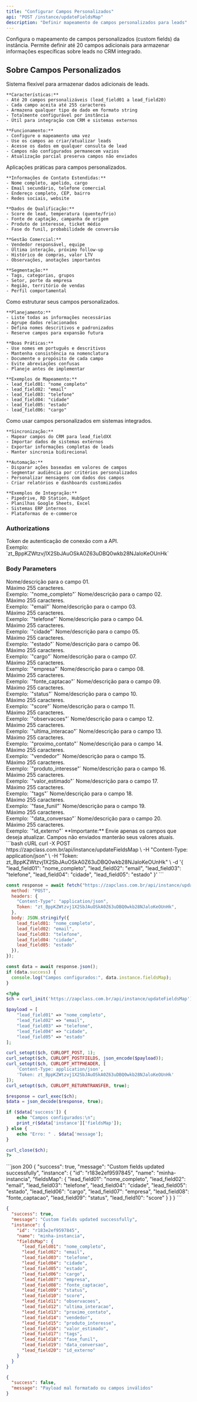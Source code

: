 ```yaml
---
title: "Configurar Campos Personalizados"
api: "POST /instance/updateFieldsMap"
description: "Definir mapeamento de campos personalizados para leads"
---
```


Configura o mapeamento de campos personalizados (custom fields) da instância. Permite definir até 20 campos adicionais para armazenar informações específicas sobre leads no CRM integrado.

## Sobre Campos Personalizados

<AccordionGroup>
  <Accordion title="O que são Campos Personalizados" icon="table-columns">
    Sistema flexível para armazenar dados adicionais de leads.

    **Características:**
    - Até 20 campos personalizáveis (lead_field01 a lead_field20)
    - Cada campo aceita até 255 caracteres
    - Armazena qualquer tipo de dado em formato string
    - Totalmente configurável por instância
    - Útil para integração com CRM e sistemas externos

    **Funcionamento:**
    - Configure o mapeamento uma vez
    - Use os campos ao criar/atualizar leads
    - Acesse os dados em qualquer consulta de lead
    - Campos não configurados permanecem vazios
    - Atualização parcial preserva campos não enviados
  </Accordion>

  <Accordion title="Casos de Uso Comuns" icon="lightbulb">
    Aplicações práticas para campos personalizados.

    **Informações de Contato Estendidas:**
    - Nome completo, apelido, cargo
    - Email secundário, telefone comercial
    - Endereço completo, CEP, bairro
    - Redes sociais, website

    **Dados de Qualificação:**
    - Score de lead, temperatura (quente/frio)
    - Fonte de captação, campanha de origem
    - Produto de interesse, ticket médio
    - Fase do funil, probabilidade de conversão

    **Gestão Comercial:**
    - Vendedor responsável, equipe
    - Última interação, próximo follow-up
    - Histórico de compras, valor LTV
    - Observações, anotações importantes

    **Segmentação:**
    - Tags, categorias, grupos
    - Setor, porte da empresa
    - Região, território de vendas
    - Perfil comportamental
  </Accordion>

  <Accordion title="Configuração e Mapeamento" icon="gear">
    Como estruturar seus campos personalizados.

    **Planejamento:**
    - Liste todas as informações necessárias
    - Agrupe dados relacionados
    - Defina nomes descritivos e padronizados
    - Reserve campos para expansão futura

    **Boas Práticas:**
    - Use nomes em português e descritivos
    - Mantenha consistência na nomenclatura
    - Documente o propósito de cada campo
    - Evite abreviações confusas
    - Planeje antes de implementar

    **Exemplos de Mapeamento:**
    - lead_field01: "nome_completo"
    - lead_field02: "email"
    - lead_field03: "telefone"
    - lead_field04: "cidade"
    - lead_field05: "estado"
    - lead_field06: "cargo"
  </Accordion>

  <Accordion title="Integração com CRM" icon="diagram-project">
    Como usar campos personalizados em sistemas integrados.

    **Sincronização:**
    - Mapear campos do CRM para lead_fieldXX
    - Importar dados de sistemas externos
    - Exportar informações completas de leads
    - Manter sincronia bidirecional

    **Automação:**
    - Disparar ações baseadas em valores de campos
    - Segmentar audiência por critérios personalizados
    - Personalizar mensagens com dados dos campos
    - Criar relatórios e dashboards customizados

    **Exemplos de Integração:**
    - Pipedrive, RD Station, HubSpot
    - Planilhas Google Sheets, Excel
    - Sistemas ERP internos
    - Plataformas de e-commerce
  </Accordion>
</AccordionGroup>

### Authorizations

<ParamField path="token" type="string" required>
  Token de autenticação de conexão com a API. <br />
  Exemplo: `zt_BppKZWtzvj1X2SbJAuOSkA0Z63uDBQ0wkb28NJaloKeOUnHk`
</ParamField>

### Body Parameters

<ParamField path="lead_field01" type="string">
  Nome/descrição para o campo 01. <br />
  Máximo 255 caracteres. <br />
  Exemplo: `"nome_completo"`
</ParamField>

<ParamField path="lead_field02" type="string">
  Nome/descrição para o campo 02. <br />
  Máximo 255 caracteres. <br />
  Exemplo: `"email"`
</ParamField>

<ParamField path="lead_field03" type="string">
  Nome/descrição para o campo 03. <br />
  Máximo 255 caracteres. <br />
  Exemplo: `"telefone"`
</ParamField>

<ParamField path="lead_field04" type="string">
  Nome/descrição para o campo 04. <br />
  Máximo 255 caracteres. <br />
  Exemplo: `"cidade"`
</ParamField>

<ParamField path="lead_field05" type="string">
  Nome/descrição para o campo 05. <br />
  Máximo 255 caracteres. <br />
  Exemplo: `"estado"`
</ParamField>

<ParamField path="lead_field06" type="string">
  Nome/descrição para o campo 06. <br />
  Máximo 255 caracteres. <br />
  Exemplo: `"cargo"`
</ParamField>

<ParamField path="lead_field07" type="string">
  Nome/descrição para o campo 07. <br />
  Máximo 255 caracteres. <br />
  Exemplo: `"empresa"`
</ParamField>

<ParamField path="lead_field08" type="string">
  Nome/descrição para o campo 08. <br />
  Máximo 255 caracteres. <br />
  Exemplo: `"fonte_captacao"`
</ParamField>

<ParamField path="lead_field09" type="string">
  Nome/descrição para o campo 09. <br />
  Máximo 255 caracteres. <br />
  Exemplo: `"status"`
</ParamField>

<ParamField path="lead_field10" type="string">
  Nome/descrição para o campo 10. <br />
  Máximo 255 caracteres. <br />
  Exemplo: `"score"`
</ParamField>

<ParamField path="lead_field11" type="string">
  Nome/descrição para o campo 11. <br />
  Máximo 255 caracteres. <br />
  Exemplo: `"observacoes"`
</ParamField>

<ParamField path="lead_field12" type="string">
  Nome/descrição para o campo 12. <br />
  Máximo 255 caracteres. <br />
  Exemplo: `"ultima_interacao"`
</ParamField>

<ParamField path="lead_field13" type="string">
  Nome/descrição para o campo 13. <br />
  Máximo 255 caracteres. <br />
  Exemplo: `"proximo_contato"`
</ParamField>

<ParamField path="lead_field14" type="string">
  Nome/descrição para o campo 14. <br />
  Máximo 255 caracteres. <br />
  Exemplo: `"vendedor"`
</ParamField>

<ParamField path="lead_field15" type="string">
  Nome/descrição para o campo 15. <br />
  Máximo 255 caracteres. <br />
  Exemplo: `"produto_interesse"`
</ParamField>

<ParamField path="lead_field16" type="string">
  Nome/descrição para o campo 16. <br />
  Máximo 255 caracteres. <br />
  Exemplo: `"valor_estimado"`
</ParamField>

<ParamField path="lead_field17" type="string">
  Nome/descrição para o campo 17. <br />
  Máximo 255 caracteres. <br />
  Exemplo: `"tags"`
</ParamField>

<ParamField path="lead_field18" type="string">
  Nome/descrição para o campo 18. <br />
  Máximo 255 caracteres. <br />
  Exemplo: `"fase_funil"`
</ParamField>

<ParamField path="lead_field19" type="string">
  Nome/descrição para o campo 19. <br />
  Máximo 255 caracteres. <br />
  Exemplo: `"data_conversao"`
</ParamField>

<ParamField path="lead_field20" type="string">
  Nome/descrição para o campo 20. <br />
  Máximo 255 caracteres. <br />
  Exemplo: `"id_externo"`
</ParamField>

<Info>
  **Importante:** Envie apenas os campos que deseja atualizar. Campos não enviados manterão seus valores atuais.
</Info>

<RequestExample>
```bash cURL
curl -X POST https://zapclass.com.br/api/instance/updateFieldsMap \
  -H "Content-Type: application/json" \
  -H "Token: zt_BppKZWtzvj1X2SbJAuOSkA0Z63uDBQ0wkb28NJaloKeOUnHk" \
  -d '{
    "lead_field01": "nome_completo",
    "lead_field02": "email",
    "lead_field03": "telefone",
    "lead_field04": "cidade",
    "lead_field05": "estado"
  }'
```

```javascript JavaScript
const response = await fetch("https://zapclass.com.br/api/instance/updateFieldsMap", {
  method: "POST",
  headers: {
    "Content-Type": "application/json",
    Token: "zt_BppKZWtzvj1X2SbJAuOSkA0Z63uDBQ0wkb28NJaloKeOUnHk",
  },
  body: JSON.stringify({
    lead_field01: "nome_completo",
    lead_field02: "email",
    lead_field03: "telefone",
    lead_field04: "cidade",
    lead_field05: "estado"
  }),
});

const data = await response.json();
if (data.success) {
  console.log("Campos configurados:", data.instance.fieldsMap);
}
```

```php PHP
<?php
$ch = curl_init('https://zapclass.com.br/api/instance/updateFieldsMap');

$payload = [
    "lead_field01" => "nome_completo",
    "lead_field02" => "email",
    "lead_field03" => "telefone",
    "lead_field04" => "cidade",
    "lead_field05" => "estado"
];

curl_setopt($ch, CURLOPT_POST, 1);
curl_setopt($ch, CURLOPT_POSTFIELDS, json_encode($payload));
curl_setopt($ch, CURLOPT_HTTPHEADER, [
    'Content-Type: application/json',
    'Token: zt_BppKZWtzvj1X2SbJAuOSkA0Z63uDBQ0wkb28NJaloKeOUnHk'
]);
curl_setopt($ch, CURLOPT_RETURNTRANSFER, true);

$response = curl_exec($ch);
$data = json_decode($response, true);

if ($data['success']) {
    echo "Campos configurados:\n";
    print_r($data['instance']['fieldsMap']);
} else {
    echo "Erro: " . $data['message'];
}

curl_close($ch);
?>
```
</RequestExample>

<ResponseExample>
```json 200
{
  "success": true,
  "message": "Custom fields updated successfully",
  "instance": {
    "id": "r183e2ef9597845",
    "name": "minha-instancia",
    "fieldsMap": {
      "lead_field01": "nome_completo",
      "lead_field02": "email",
      "lead_field03": "telefone",
      "lead_field04": "cidade",
      "lead_field05": "estado",
      "lead_field06": "cargo",
      "lead_field07": "empresa",
      "lead_field08": "fonte_captacao",
      "lead_field09": "status",
      "lead_field10": "score"
    }
  }
}
```

```json 200
{
  "success": true,
  "message": "Custom fields updated successfully",
  "instance": {
    "id": "r183e2ef9597845",
    "name": "minha-instancia",
    "fieldsMap": {
      "lead_field01": "nome_completo",
      "lead_field02": "email",
      "lead_field03": "telefone",
      "lead_field04": "cidade",
      "lead_field05": "estado",
      "lead_field06": "cargo",
      "lead_field07": "empresa",
      "lead_field08": "fonte_captacao",
      "lead_field09": "status",
      "lead_field10": "score",
      "lead_field11": "observacoes",
      "lead_field12": "ultima_interacao",
      "lead_field13": "proximo_contato",
      "lead_field14": "vendedor",
      "lead_field15": "produto_interesse",
      "lead_field16": "valor_estimado",
      "lead_field17": "tags",
      "lead_field18": "fase_funil",
      "lead_field19": "data_conversao",
      "lead_field20": "id_externo"
    }
  }
}
```

```json 400
{
  "success": false,
  "message": "Payload mal formatado ou campos inválidos"
}
```

</ResponseExample>
